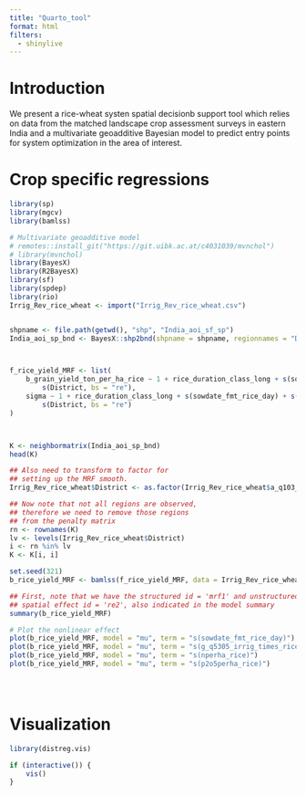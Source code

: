 ```yaml
---
title: "Quarto_tool"
format: html
filters:
  - shinylive
---
```


# Introduction
We present a rice-wheat systen spatial decisionb support tool which relies on data from the matched landscape crop assessment surveys in eastern India and a multivariate geoadditive Bayesian model to predict entry points for system optimization in the area of interest. 


# Crop specific regressions
```r
library(sp)
library(mgcv)
library(bamlss)

# Multivariate geoadditive model
# remotes::install_git("https://git.uibk.ac.at/c4031039/mvnchol")
# library(mvnchol)
library(BayesX)
library(R2BayesX)
library(sf)
library(spdep)
library(rio)
Irrig_Rev_rice_wheat <- import("Irrig_Rev_rice_wheat.csv")


shpname <- file.path(getwd(), "shp", "India_aoi_sf_sp")
India_aoi_sp_bnd <- BayesX::shp2bnd(shpname = shpname, regionnames = "District", check.is.in = F)



f_rice_yield_MRF <- list(
    b_grain_yield_ton_per_ha_rice ~ 1 + rice_duration_class_long + s(sowdate_fmt_rice_day) + s(g_q5305_irrig_times_rice) + s(nperha_rice) + s(p2o5perha_rice) + s(District, bs = "mrf", xt = list("penalty" = K)) +
        s(District, bs = "re"),
    sigma ~ 1 + rice_duration_class_long + s(sowdate_fmt_rice_day) + s(g_q5305_irrig_times_rice) + s(nperha_rice) + s(p2o5perha_rice) + s(District, bs = "mrf", xt = list("penalty" = K)) +
        s(District, bs = "re")
)



K <- neighbormatrix(India_aoi_sp_bnd)
head(K)

## Also need to transform to factor for
## setting up the MRF smooth.
Irrig_Rev_rice_wheat$District <- as.factor(Irrig_Rev_rice_wheat$a_q103_district)

## Now note that not all regions are observed,
## therefore we need to remove those regions
## from the penalty matrix
rn <- rownames(K)
lv <- levels(Irrig_Rev_rice_wheat$District)
i <- rn %in% lv
K <- K[i, i]

set.seed(321)
b_rice_yield_MRF <- bamlss(f_rice_yield_MRF, data = Irrig_Rev_rice_wheat, family = "gaussian")

## First, note that we have the structured id = 'mrf1' and unstructured
## spatial effect id = 're2', also indicated in the model summary
summary(b_rice_yield_MRF)

# Plot the nonlinear effect
plot(b_rice_yield_MRF, model = "mu", term = "s(sowdate_fmt_rice_day)")
plot(b_rice_yield_MRF, model = "mu", term = "s(g_q5305_irrig_times_rice)")
plot(b_rice_yield_MRF, model = "mu", term = "s(nperha_rice)")
plot(b_rice_yield_MRF, model = "mu", term = "s(p2o5perha_rice)")





```

# Visualization 
```r
library(distreg.vis)

if (interactive()) {
    vis()
}

```


